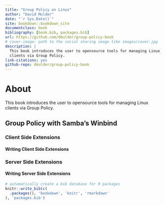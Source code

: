 ```yaml
--- 
title: "Group Policy on Linux"
author: "David Mulder"
date: "`r Sys.Date()`"
site: bookdown::bookdown_site
documentclass: book
bibliography: [book.bib, packages.bib]
url: https://github.com/dmulder/group-policy-book
# cover-image: path to the social sharing image like images/cover.jpg
description: |
  This book introduces the user to opensource tools for managing Linux
  clients via Group Policy.
link-citations: yes
github-repo: dmulder/group-policy-book
---
```


# About

This book introduces the user to opensource tools for managing Linux clients via Group Policy.

## Group Policy with Samba's Winbind

### Client Side Extensions

#### Writing Client Side Extensions

### Server Side Extensions

#### Writing Server Side Extensions


```r
# automatically create a bib database for R packages
knitr::write_bib(c(
  .packages(), 'bookdown', 'knitr', 'rmarkdown'
), 'packages.bib')
```
